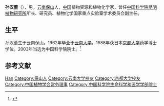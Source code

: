 {{Infobox person
| 姓名     = 孙汉董
| 图像     = 
| 图像说明 = 
| 出生日期 = 1939年11月25日
| 出生地   = [[云南|云南]][[保山|保山]]
| 死亡日期 = <!-- {{Death date and age|YYYY|MM|DD|YYYY|MM|DD}}（死亡在前，出生在后） -->
| 死亡地   = 
| 国籍       = {{PRC}}
| 籍贯       = 
| 别名     = 
| 知名于   = 
| 职业     = 植物资源和植物化学家
| 母校 = [[云南大学|云南大学]]
}}

'''孙汉董'''（{{bd|1939年|11月25日||}}），男，[[云南|云南]][[保山|保山]]人，[[中华人民共和国|中国]]植物资源和植物化学家，曾任[[中国科学院昆明植物研究所|中国科学院昆明植物研究所]]所长、研究员、植物化学国家重点实验室学术委员会副主任。 

== 生平 ==
孙汉堇生于云南保山。1962年毕业于[[云南大学|云南大学]]，1988年获日本[[京都大学|京都大学]]药学博士学位。2003年当选为中国科学院院士。<ref>{{Cite web |url=http://sourcedb.cas.cn/sourcedb_ad_cas/zw2/ysxx/smkxhyxxb/ |title=中国科学院学部与院士·院士信息·生命科学和医学学部·孙汉董 |access-date=2012-03-29 |archive-date=2013-12-16 |archive-url=https://web.archive.org/web/20131216133759/http://sourcedb.cas.cn/sourcedb_ad_cas/zw2/ysxx/smkxhyxxb/ |dead-url=no }}</ref>

== 参考文献 ==
{{reflist}}

{{中国科学院生命科学和医学学部院士}}
{{中国植物学会第十四届理事会}}

{{Authority control}}
{{DEFAULTSORT:Sun}}
[[Category:孙姓|Han]]
[[Category:保山人|Category:保山人]]
[[Category:云南大学校友|Category:云南大学校友]]
[[Category:京都大学校友|Category:京都大学校友]]
[[Category:中国植物学会常务理事|Category:中国植物学会常务理事]]
[[Category:中国科学院生命科学和医学学部院士|Category:中国科学院生命科学和医学学部院士]]


{{中国科学家小作品}}